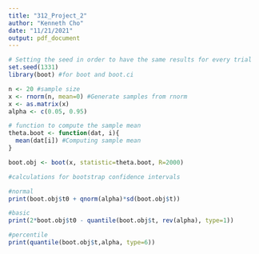 ```yaml
---
title: "312_Project_2"
author: "Kenneth Cho"
date: "11/21/2021"
output: pdf_document
---
```


```r
# Setting the seed in order to have the same results for every trial
set.seed(1331)
library(boot) #for boot and boot.ci
```

```r
n <- 20 #sample size
x <- rnorm(n, mean=0) #Generate samples from rnorm
x <- as.matrix(x) 
alpha <- c(0.05, 0.95)

# function to compute the sample mean
theta.boot <- function(dat, i){
  mean(dat[i]) #Computing sample mean
}

boot.obj <- boot(x, statistic=theta.boot, R=2000)

#calculations for bootstrap confidence intervals

#normal
print(boot.obj$t0 + qnorm(alpha)*sd(boot.obj$t))

#basic
print(2*boot.obj$t0 - quantile(boot.obj$t, rev(alpha), type=1))

#percentile
print(quantile(boot.obj$t,alpha, type=6))

```